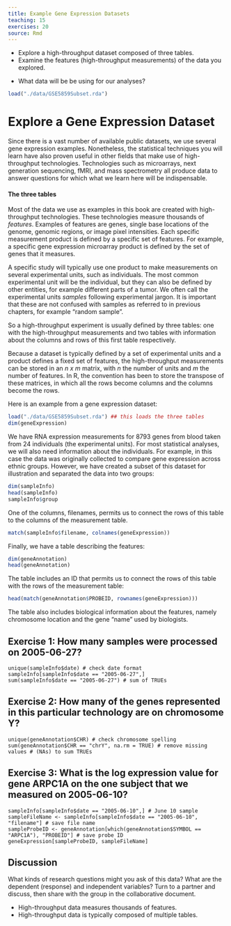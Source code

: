```yaml
---
title: Example Gene Expression Datasets
teaching: 15
exercises: 20
source: Rmd
---
```


::::::::::::::::::::::::::::::::::::::: objectives

- Explore a high-throughput dataset composed of three tables.
- Examine the features (high-throughput measurements) of the data you explored.

::::::::::::::::::::::::::::::::::::::::::::::::::

:::::::::::::::::::::::::::::::::::::::: questions

- What data will be be using for our analyses?

::::::::::::::::::::::::::::::::::::::::::::::::::

```r
load("./data/GSE5859Subset.rda")
```

# Explore a Gene Expression Dataset

Since there is a vast number of available public datasets, we use several gene 
expression examples. Nonetheless, the statistical techniques you will learn have 
also proven useful in other fields that make use of high-throughput technologies. 
Technologies such as microarrays, next generation sequencing, fMRI, and mass 
spectrometry all produce data to answer questions for which what we learn here 
will be indispensable. 

#### The three tables

Most of the data we use as examples in this book are created with 
high-throughput technologies. These technologies measure thousands of _features_. 
Examples of features are genes, single base locations of the genome, genomic 
regions, or image pixel intensities. Each specific measurement product is 
defined by a specific set of features. For example, a specific gene expression 
microarray product is defined by the set of genes that it measures. 

A specific study will typically use one product to make measurements on several 
experimental units, such as individuals. The most common experimental unit will 
be the individual, but they can also be defined by other entities, for example 
different parts of a tumor. We often call the experimental units _samples_ 
following experimental jargon. It is important that these are not confused with 
samples as referred to in previous chapters, for example "random sample". 

So a high-throughput experiment is usually defined by three tables: one with the 
high-throughput measurements and two tables with information about the columns 
and rows of this first table respectively.

Because a dataset is typically defined by a set of experimental units and a 
product defines a fixed set of features, the high-throughput measurements can be 
stored in an <i>n x m</i> matrix, with <i>n</i> the number of units and <i>m</i> 
the number of features. In R, the convention has been to store the transpose of 
these matrices, in which all the rows become columns and the columns become the 
rows. 

Here is an example from a gene expression dataset:

```r
load("./data/GSE5859Subset.rda") ## this loads the three tables
dim(geneExpression)
```

We have RNA expression measurements for 8793 genes from blood taken from 24 
individuals (the experimental units). For most statistical analyses, we will 
also need information about the individuals. For example, in this case the data 
was originally collected to compare gene expression across ethnic groups. 
However, we have created a subset of this dataset for illustration and separated 
the data into two groups:

```r
dim(sampleInfo)
head(sampleInfo)
sampleInfo$group
```

One of the columns, filenames, permits us to connect the rows of this table to 
the columns of the measurement table.

```r
match(sampleInfo$filename, colnames(geneExpression))
```


Finally, we have a table describing the features:

```r
dim(geneAnnotation)
head(geneAnnotation)
```

The table includes an ID that permits us to connect the rows of this table with 
the rows of the measurement table:

```r
head(match(geneAnnotation$PROBEID, rownames(geneExpression)))
```

The table also includes biological information about the features, namely 
chromosome location and the gene "name" used by biologists.

::::::::::::::::::::::::::::::::::::: challenge

## Exercise 1: How many samples were processed on 2005-06-27?

:::::::::::::::: solution

~~~
unique(sampleInfo$date) # check date format
sampleInfo[sampleInfo$date == "2005-06-27",]  
sum(sampleInfo$date == "2005-06-27") # sum of TRUEs     
~~~

:::::::::::::::::::::::::

## Exercise 2: How many of the genes represented in this particular technology are on chromosome Y?

:::::::::::::::: solution

~~~
unique(geneAnnotation$CHR) # check chromosome spelling  
sum(geneAnnotation$CHR == "chrY", na.rm = TRUE) # remove missing values # (NAs) to sum TRUEs
~~~
:::::::::::::::::::::::::

## Exercise 3: What is the log expression value for gene ARPC1A on the one subject that we measured on 2005-06-10?

:::::::::::::::: solution

~~~
sampleInfo[sampleInfo$date == "2005-06-10",] # June 10 sample 
sampleFileName <- sampleInfo[sampleInfo$date == "2005-06-10", "filename"] # save file name   
sampleProbeID <- geneAnnotation[which(geneAnnotation$SYMBOL == "ARPC1A"), "PROBEID"] # save probe ID
geneExpression[sampleProbeID, sampleFileName]
~~~
:::::::::::::::::::::::::


:::::::::::::::::::::::::::::::::::::::::::::::

::::::::::::::::::::::::::::::::::::: challenge

## Discussion
What kinds of research questions might you ask of this data?
What are the dependent (response) and independent variables?
Turn to a partner and discuss, then share with the group in the collaborative
document.

:::::::::::::::: solution

:::::::::::::::::::::::::

:::::::::::::::::::::::::::::::::::::::::::::::

:::::::::::::::::::::::::::::::::::::::: keypoints

- High-throughput data measures thousands of features.
- High-throughput data is typically composed of multiple tables.

::::::::::::::::::::::::::::::::::::::::::::::::::
